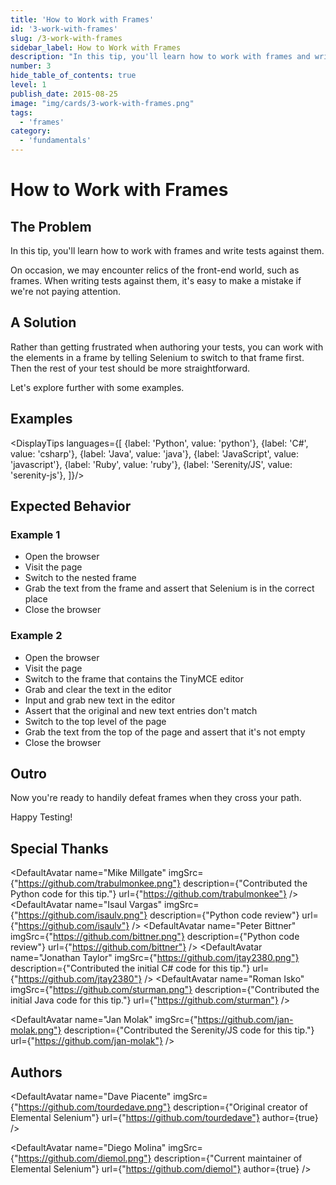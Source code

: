 ```yaml
---
title: 'How to Work with Frames'
id: '3-work-with-frames'
slug: /3-work-with-frames
sidebar_label: How to Work with Frames
description: "In this tip, you'll learn how to work with frames and write tests against them."
number: 3
hide_table_of_contents: true
level: 1
publish_date: 2015-08-25
image: "img/cards/3-work-with-frames.png"
tags:
  - 'frames'
category:
  - 'fundamentals'
---
```


# How to Work with Frames

## The Problem

In this tip, you'll learn how to work with frames and write tests against them.

On occasion, we may encounter relics of the front-end world, such as frames. When writing tests against them, it's
easy to make a mistake if we're not paying attention.

## A Solution

Rather than getting frustrated when authoring your tests, you can work with the elements in a frame by telling
Selenium to switch to that frame first. Then the rest of your test should be more straightforward.

Let's explore further with some examples.

## Examples


<DisplayTips languages={[
    {label: 'Python', value: 'python'},
    {label: 'C#', value: 'csharp'},
    {label: 'Java', value: 'java'},
    {label: 'JavaScript', value: 'javascript'},
    {label: 'Ruby', value: 'ruby'},
    {label: 'Serenity/JS', value: 'serenity-js'},
]}/>

## Expected Behavior

### Example 1

+ Open the browser
+ Visit the page
+ Switch to the nested frame
+ Grab the text from the frame and assert that Selenium is in the correct place
+ Close the browser

### Example 2

+ Open the browser
+ Visit the page
+ Switch to the frame that contains the TinyMCE editor
+ Grab and clear the text in the editor
+ Input and grab new text in the editor
+ Assert that the original and new text entries don't match
+ Switch to the top level of the page
+ Grab the text from the top of the page and assert that it's not empty
+ Close the browser

## Outro

Now you're ready to handily defeat frames when they cross your path.

Happy Testing!


## Special Thanks


<DefaultAvatar
    name="Mike Millgate"
    imgSrc={"https://github.com/trabulmonkee.png"}
    description={"Contributed the Python code for this tip."}
    url={"https://github.com/trabulmonkee"}
/>
<DefaultAvatar
    name="Isaul Vargas"
    imgSrc={"https://github.com/isaulv.png"}
    description={"Python code review"}
    url={"https://github.com/isaulv"}
/>
<DefaultAvatar
    name="Peter Bittner"
    imgSrc={"https://github.com/bittner.png"}
    description={"Python code review"}
    url={"https://github.com/bittner"}
/>
<DefaultAvatar
    name="Jonathan Taylor"
    imgSrc={"https://github.com/jtay2380.png"}
    description={"Contributed the initial C# code for this tip."}
    url={"https://github.com/jtay2380"}
/>
<DefaultAvatar
    name="Roman Isko"
    imgSrc={"https://github.com/sturman.png"}
    description={"Contributed the initial Java code for this tip."}
    url={"https://github.com/sturman"}
/>

<DefaultAvatar
    name="Jan Molak"
    imgSrc={"https://github.com/jan-molak.png"}
    description={"Contributed the Serenity/JS code for this tip."}
    url={"https://github.com/jan-molak"}
/>

## Authors

<DefaultAvatar
    name="Dave Piacente"
    imgSrc={"https://github.com/tourdedave.png"}
    description={"Original creator of Elemental Selenium"}
    url={"https://github.com/tourdedave"}
    author={true}
/>

<DefaultAvatar
    name="Diego Molina"
    imgSrc={"https://github.com/diemol.png"}
    description={"Current maintainer of Elemental Selenium"}
    url={"https://github.com/diemol"}
    author={true}
/>

